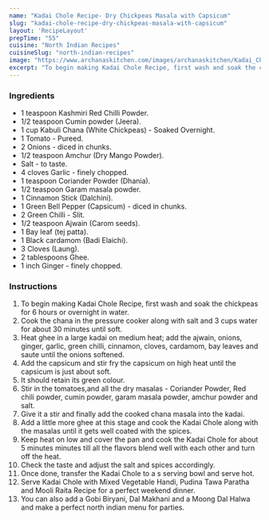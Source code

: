 ---
name: "Kadai Chole Recipe- Dry Chickpeas Masala with Capsicum"
slug: "kadai-chole-recipe-dry-chickpeas-masala-with-capsicum"
layout: 'RecipeLayout'
prepTime: "55"
cuisine: "North Indian Recipes"
cuisineSlug: "north-indian-recipes"
image: "https://www.archanaskitchen.com/images/archanaskitchen/Kadai_Chole_Recipe_Kadai_Chana_Masala-14_1.jpg"
excerpt: "To begin making Kadai Chole Recipe, first wash and soak the chickpeas for 6 hours or overnight in water"
---

### Ingredients

- 1 teaspoon Kashmiri Red Chilli Powder.
- 1/2 teaspoon Cumin powder (Jeera).
- 1 cup Kabuli Chana (White Chickpeas) - Soaked Overnight.
- 1 Tomato - Pureed.
- 2 Onions - diced in chunks.
- 1/2 teaspoon Amchur (Dry Mango Powder).
- Salt - to taste.
- 4 cloves Garlic - finely chopped.
- 1 teaspoon Coriander Powder (Dhania).
- 1/2 teaspoon Garam masala powder.
- 1 Cinnamon Stick (Dalchini).
- 1 Green Bell Pepper (Capsicum) - diced in chunks.
- 2 Green Chilli - Slit.
- 1/2 teaspoon Ajwain (Carom seeds).
- 1 Bay leaf (tej patta).
- 1 Black cardamom (Badi Elaichi).
- 3 Cloves (Laung).
- 2 tablespoons Ghee.
- 1 inch Ginger - finely chopped.

### Instructions

1. To begin making Kadai Chole Recipe, first wash and soak the chickpeas for 6 hours or overnight in water.
1. Cook the chana in the pressure cooker along with salt and 3 cups water for about 30 minutes until soft.
1. Heat ghee in a large kadai on medium heat; add the ajwain, onions, ginger, garlic, green chilli, cinnamon, cloves, cardamom, bay leaves and saute until the onions softened.
1. Add the capsicum and stir fry the capsicum on high heat until the capsicum is just about soft.
1. It should retain its green colour.
1. Stir in the tomatoes,and all the dry masalas - Coriander Powder, Red chili powder, cumin powder, garam masala powder, amchur powder and salt.
1. Give it a stir and finally add the cooked chana masala into the kadai.
1. Add a little more ghee at this stage and cook the Kadai Chole along with the masalas until it gets well coated with the spices.
1. Keep heat on low and cover the pan and cook the Kadai Chole for about 5 minutes minutes till all the flavors blend well with each other and turn off the heat.
1. Check the taste and adjust the salt and spices accordingly.
1. Once done, transfer the Kadai Chole to a s serving bowl and serve hot.
1. Serve Kadai Chole with Mixed Vegetable Handi, Pudina Tawa Paratha and Mooli Raita Recipe for a perfect weekend dinner.
1. You can also add a Gobi Biryani, Dal Makhani and a Moong Dal Halwa and make a perfect north indian menu for parties.
